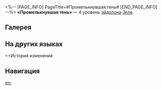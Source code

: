 <%-- [PAGE_INFO]
PageTitle=#Промелькнувшая тень#
[END_PAGE_INFO] --%>
{{Эйдолон Инфобокс
|Название         = Промелькнувшая тень
|Изображение      = Эйдолон Промелькнувшая тень.png
|Персонаж         = Зеле
|Уровень          = 4
|Длительность     = 
|Описание         = Когда Зеле побеждает противника, она восстанавливает 15 ед. энергии.
|Свойство1        = 
|Масштабирование1 = 
}}
'''«Промелькнувшая тень»''' — 4 уровень [[эйдолон]]а [[Зеле]].

==Галерея==
{{Галерея|position=left|captionalign=center
|Персонаж Зеле Эйдолон 4.png|Осколок Эйдолона
}}

==На других языках==
{{На других языках
|en   = Flitting Phantasm
|zhs  = 掠影
|zht  = 掠影
|ja   = {{Rubi|掠影|りゃくえい}}
|ko   = 스쳐가는 그림자
|es   = Espíritu efímero
|fr   = Phantasme d'un instant
|ru   = Промелькнувшая тень
|th   = Flitting Phantasm
|vi   = Dư Ảnh
|de   = Ein kurzer Blick
|id   = Flitting Phantasm
|pt   = Fantasma Esvoaçante
}}

==История изменений
{{История изменений|3.5}}

==Навигация==
{{Навык Навбокс|Зеле}}

[[en:]]